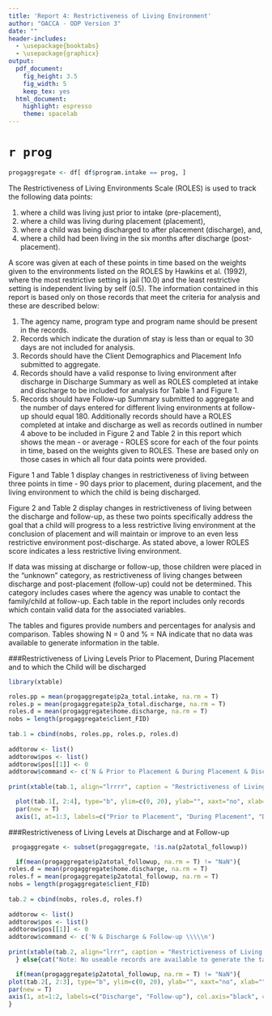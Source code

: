 ```yaml
---
title: 'Report 4: Restrictiveness of Living Environment'
author: "OACCA - ODP Version 3"
date: ""
header-includes:
  - \usepackage{booktabs}
  - \usepackage{graphicx}
output:
  pdf_document:
    fig_height: 3.5
    fig_width: 5
    keep_tex: yes
  html_document:
    highlight: espresso
    theme: spacelab
---
```


# `r prog`

```r
progaggregate <- df[ df$program.intake == prog, ]
```

The Restrictiveness of Living Environments Scale (ROLES) is used to track the following data points:

1. where a child was living just prior to intake (pre-placement),
2. where a child was living during placement (placement),
3. where a child was being discharged to after placement (discharge), and,
4. where a child had been living in the six months after discharge (post-placement).

A score was given at each of these points in time based on the weights given to the environments listed on the ROLES by Hawkins et al. (1992), where the most restrictive setting is jail (10.0) and the least restrictive setting is independent living by self (0.5).
The information contained in this report is based only on those records that meet the criteria for analysis and these are described below:

1. The agency name, program type and program name should be present in the records.
2. Records which indicate the duration of stay is less than or equal to 30 days are not included for analysis.
3. Records should have the Client Demographics and Placement Info submitted to aggregate.
4. Records should have a valid response to living environment after discharge in Discharge Summary as well as ROLES completed at intake and discharge to be included for analysis for Table 1 and Figure 1.
5. Records should have Follow-up Summary submitted to aggregate and the number of days entered for different living environments at follow-up should equal 180.  Additionally records should have a ROLES completed at intake and discharge as well as records outlined in number 4 above to be included in Figure 2 and Table 2 in this report which shows the mean - or average - ROLES score for each of the four points in time, based on the weights given to ROLES. These are based only on those cases in which all four data points were provided.

Figure 1 and Table 1 display changes in restrictiveness of living between three points in time - 90 days prior to placement, during placement, and the living environment to which the child is being discharged.

Figure 2 and Table 2 display changes in restrictiveness of living between the discharge and follow-up, as these two points specifically address the goal that a child will progress to a less restrictive living environment at the conclusion of placement and will maintain or improve to an even less restrictive environment post-discharge.  As stated above, a lower ROLES score indicates a less restrictive living environment.

If data was missing at discharge or follow-up, those children were placed in the "unknown" category, as restrictiveness of living changes between discharge and post-placement (follow-up) could not be determined. This category includes cases where the agency was unable to contact the family/child at follow-up. Each table in the report includes only records which contain valid data for the associated variables.

The tables and figures provide numbers and percentages for analysis and comparison. Tables showing N = 0 and % = NA indicate that no data was available to generate information in the table.

###Restrictiveness of Living Levels Prior to Placement, During Placement and to which the Child will be discharged

\begin{itemize}
  \item `r length(progaggregate$client_FID)` Aggregate records available
\end{itemize}


```r
library(xtable)

roles.pp = mean(progaggregate$p2a_total.intake, na.rm = T)
roles.p = mean(progaggregate$p2a_total.discharge, na.rm = T)
roles.d = mean(progaggregate$home.discharge, na.rm = T)
nobs = length(progaggregate$client_FID)
  
tab.1 = cbind(nobs, roles.pp, roles.p, roles.d)
  
addtorow <- list()
addtorow$pos <- list()
addtorow$pos[[1]] <- 0
addtorow$command <- c('N & Prior to Placement & During Placement & Discharge \\\\\n')
  
print(xtable(tab.1, align="lrrrr", caption = "Restrictiveness of Living Levels Prior to Placement, During Placement and to which the Child will be discharged", digits=c(0, 0, 2, 2, 2)), type='latex', comment=FALSE, include.rownames=FALSE, include.colnames = F, caption.placement = "top", booktabs = TRUE, add.to.row = addtorow)
```


```r

  plot(tab.1[, 2:4], type="b", ylim=c(0, 20), ylab="", xaxt="no", xlab="", col="red", main="Figure 1: Restrictiveness of Living Levels", cex.main=0.8, cex.axis = .8, font.main = 1, family="serif", las=1)
  par(new = T)
  axis(1, at=1:3, labels=c("Prior to Placement", "During Placement", "Discharge"), col.axis="black", cex.lab = 0.75, las=1, cex.axis = .75)
```

###Restrictiveness of Living Levels at Discharge and at Follow-up

```r
 progaggregate <- subset(progaggregate, !is.na(p2atotal_followup))
```

\begin{itemize}
  \item `r length(progaggregate$client_FID)` Aggregate records available
\end{itemize}



```r
  if(mean(progaggregate$p2atotal_followup, na.rm = T) != "NaN"){
roles.d = mean(progaggregate$home.discharge, na.rm = T)
roles.f = mean(progaggregate$p2atotal_followup, na.rm = T)  
nobs = length(progaggregate$client_FID)
  
tab.2 = cbind(nobs, roles.d, roles.f)
  
addtorow <- list()
addtorow$pos <- list()
addtorow$pos[[1]] <- 0
addtorow$command <- c('N & Discharge & Follow-up \\\\\n')
  
print(xtable(tab.2, align="lrrr", caption = "Restrictiveness of Living Levels at Discharge and at Follow-up", digits=c(0, 0, 2, 2)), type='latex', comment=FALSE, include.rownames=FALSE, include.colnames = F, caption.placement = "top", booktabs = TRUE, add.to.row = addtorow)
  } else{cat("Note: No useable records are available to generate the table and figure.")}
```


```r
  if(mean(progaggregate$p2atotal_followup, na.rm = T) != "NaN"){
plot(tab.2[, 2:3], type="b", ylim=c(0, 20), ylab="", xaxt="no", xlab="", col="red", main="Figure 2: Restrictiveness of Living Levels", cex.main=0.8, cex.axis = .8, font.main = 1, family="serif", las=1)
par(new = T)
axis(1, at=1:2, labels=c("Discharge", "Follow-up"), col.axis="black", cex.lab = 0.75, las=1, cex.axis = .75)
}
```
